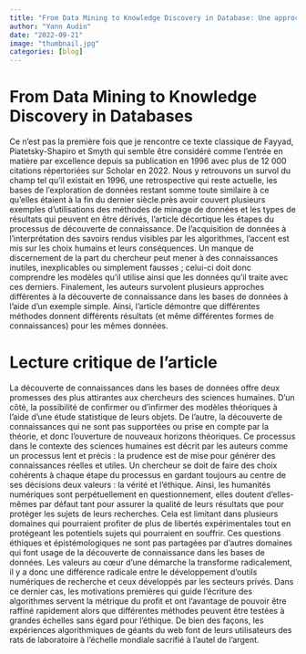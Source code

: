 ```yaml
---
title: "From Data Mining to Knowledge Discovery in Database: Une approche littéraire"
author: "Yann Audin"
date: "2022-09-21"
image: "thumbnail.jpg"
categories: [blog]
---
```


# From Data Mining to Knowledge Discovery in Databases

Ce n'est pas la première fois que je rencontre ce texte classique de Fayyad, Piatetsky-Shapiro et Smyth qui semble être considéré comme l'entrée en matière par excellence depuis sa publication en 1996 avec plus de 12 000 citations répertoriées sur Scholar en 2022. 
Nous y retrouvons un survol du champ tel qu'il existait en 1996, une retrospective qui reste actuelle, les bases de l'exploration de données restant somme toute similaire à ce qu'elles étaient à la fin du dernier siècle.près avoir couvert plusieurs exemples d’utilisations des méthodes de minage de données et les types de résultats qui peuvent en être dérivés, l’article décortique les étapes du processus de découverte de connaissance. De l’acquisition de données à l’interprétation des savoirs rendus visibles par les algorithmes, l’accent est mis sur les choix humains et leurs conséquences. Un manque de discernement de la part du chercheur peut mener à des connaissances inutiles, inexplicables ou simplement fausses ; celui-ci doit donc comprendre les modèles qu’il utilise ainsi que les données qu’il traite avec ces derniers. Finalement, les auteurs survolent plusieurs approches différentes à la découverte de connaissance dans les bases de données à l’aide d’un exemple simple. Ainsi, l’article démontre que différentes méthodes donnent différents résultats (et même différentes formes de connaissances) pour les mêmes données. 

# Lecture critique de l’article

La découverte de connaissances dans les bases de données offre deux promesses des plus attirantes aux chercheurs des sciences humaines. D’un côté, la possibilité de confirmer ou d’infirmer des modèles théoriques à l’aide d’une étude statistique de leurs objets. De l’autre, la découverte de connaissances qui ne sont pas supportées ou prise en compte par la théorie, et donc l’ouverture de nouveaux horizons théoriques. Ce processus dans le contexte des sciences humaines est décrit par les auteurs comme un processus lent et précis : la prudence est de mise pour générer des connaissances réelles et utiles. Un chercheur se doit de faire des choix cohérents à chaque étape du processus en gardant toujours au centre de ses décisions deux valeurs : la vérité et l’éthique. Ainsi, les humanités numériques sont perpétuellement en questionnement, elles doutent d’elles-mêmes par défaut tant pour assurer la qualité de leurs résultats que pour protéger les sujets de leurs recherches. Cela est limitant dans plusieurs domaines qui pourraient profiter de plus de libertés expérimentales tout en protégeant les potentiels sujets qui pourraient en souffrir. Ces questions éthiques et épistémologiques ne sont pas partagées par d’autres domaines qui font usage de la découverte de connaissance dans les bases de données. Les valeurs au cœur d’une démarche la transforme radicalement, il y a donc une différence radicale entre le développement d’outils numériques de recherche et ceux développés par les secteurs privés. Dans ce dernier cas, les motivations premières qui guide l’écriture des algorithmes servent la métrique du profit et ont l’avantage de pouvoir être raffiné rapidement alors que différentes méthodes peuvent être testées à grandes échelles sans égard pour l’éthique. De bien des façons, les expériences algorithmiques de géants du web font de leurs utilisateurs des rats de laboratoire à l’échelle mondiale sacrifié à l’autel de l’argent.